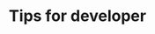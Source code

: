 ---
title: Tips for developer
description: Get started to discovery new tips for develop.
template: splash
hero:
  image:
    file: ../../assets/houston.webp
  actions:
    - text: Start read tips
      link: dev-tips/guides
      icon: right-arrow
---